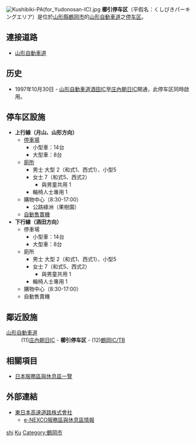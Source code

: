 {{Multiple issues|
{{Notability Unreferenced|time=2021-01-22T06:46:22+00:00}}
{{Expand language|1=ja|time=2021-01-22T06:46:22+00:00}}
}}
{{日本公路設施
|設施名稱 = 櫛引停车区
|色 = 
|圖像 =Kushibiki PA.JPG 
|pxl = 
|圖像簡介 = 
|公路名稱1 = [[山形自動車道|山形自動車道]]
|IC編號1 = 
|收費站編號1 = 
|記號1 = 櫛引
|起點1 = [[湯殿山IC|湯殿山IC]]
|距離1 = 13.0
|上一設施1 = [[庄內朝日IC|庄內朝日IC]]
|上一設施距離1 = 3.1
|下一設施1 = [[鶴岡IC|鶴岡IC]]
|下一設施距離1 = 10.8
|連接道路 = 
|啟用日期 = 1997年10月30日
|停用日期 = 
|流量 = 
|智能IC = 
|上行營業時間 = 8:30-17:00
|上行油站 = 
|上行油站營業時間 = 
|下行營業時間 = 8:30-17:00
|下行油站 = 
|下行油站營業時間 = 
|郵政編碼 = 997-0331（上行線）<br>997-0332（下行線）
|所在地 = [[山形縣|山形縣]][[鶴岡市|鶴岡市]]格板井川（上行線）<br>山形縣鶴岡市西荒屋（下行線）
|坐標 = {{coord|38|38|34.78|N|139|49|46.28|E}}
|備註 = 
}}
[[File:Kushibiki-PA(for_Yudonosan-IC).jpg|thumb]]
'''櫛引停车区'''（平假名：くしびきパーキングエリア）是位於[[山形縣|山形縣]][[鶴岡市|鶴岡市]]的[[山形自動車道|山形自動車道]]之[[休息區|停车区]]。

== 連接道路 ==
* [[山形自動車道|山形自動車道]]

== 历史 ==
* 1997年10月30日 - [[山形自動車道|山形自動車道]][[酒田IC|酒田IC]]至[[庄內朝日IC|庄內朝日IC]]開通，此停车区同時啟用。

==停车区設施==
*'''上行線（月山、山形方向）'''
**[[停車場|停車場]]
***小型車：14台
***大型車：8台
**[[廁所|廁所]]
***男士 大型 2（和式1、西式1）、小型5
***女士 7（和式5、西式2）
****與男童共用 1
***輪椅人士專用 1
**購物中心（8:30-17:00）
***公路綠洲（果樹園）
**[[自動售賣機|自動售賣機]]
*'''下行線（酒田方向）'''
**停車場
***小型車：14台
***大型車：8台
**廁所
***男士 大型 2（和式1、西式1）、小型5
***女士 7（和式5、西式2）
****與男童共用 1
***輪椅人士專用 1
**購物中心（8:30-17:00）
**自動售賣機

== 鄰近設施 ==
; [[山形自動車道|山形自動車道]]
: (11)[[庄內朝日IC|庄內朝日IC]] - '''櫛引停车区''' - (12)[[鶴岡IC|鶴岡IC/TB]]

== 相關項目 ==
* [[日本服務區與休息區一覽|日本服務區與休息區一覽]]

== 外部連結 ==
* [http://www.e-nexco.co.jp/ 東日本高速道路株式會社] {{Wayback|url=http://www.e-nexco.co.jp/ |date=20140203074239 }}
** [https://web.archive.org/web/20101130163046/http://www.driveplaza.com/dp/SapaTop e-NEXCO服務區與休息區情報]

{{山形自動車道}}

[[Category:日本服務區與休息區_Ku|shi]]
[[Category:山形縣服務區與休息區|Ku]]
[[Category:鶴岡市|Category:鶴岡市]]